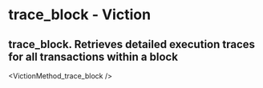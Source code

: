 # trace_block - Viction

## trace_block. Retrieves detailed execution traces for all transactions within a block


<VictionMethod_trace_block />
